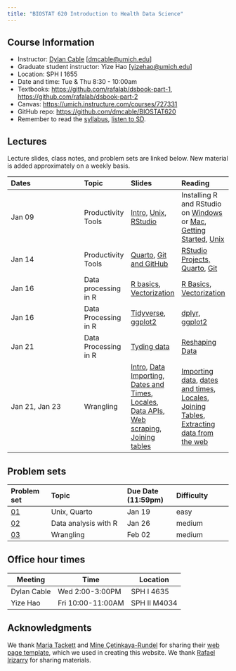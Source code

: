 ```yaml
---
title: "BIOSTAT 620 Introduction to Health Data Science"
---
```


## Course Information

* Instructor: [Dylan Cable](https://sph.umich.edu/faculty-profiles/cable-dylan.html) [[dmcable@umich.edu](mailto:dmcable@umich.edu)]
* Graduate student instructor:  Yize Hao [[yizehao@umich.edu](mailto:yizehao@umich.edu)]
* Location: SPH I 1655
* Date and time: Tue & Thu 8:30 - 10:00am
* Textbooks: <https://github.com/rafalab/dsbook-part-1>, <https://github.com/rafalab/dsbook-part-2>
* Canvas: <https://umich.instructure.com/courses/727331>
* GitHub repo: <https://github.com/dmcable/BIOSTAT620>
* Remember to read the [syllabus](syllabus.qmd), [listen to SD](https://www.youtube.com/embed/aL_fP5axQV4).

## Lectures 

Lecture slides, class notes, and problem sets are linked below. New material is added approximately on a weekly basis.

| Dates   | Topic  |    Slides | Reading |
|:-------------------|:---------|:----------|:----------|
| Jan 09 | Productivity Tools| [Intro](slides/00-intro.qmd), [Unix](slides/productivity/01-unix.qmd), [RStudio](slides/productivity/02-rstudio.qmd)| Installing R and RStudio on [Windows](https://teacherscollege.screenstepslive.com/a/1108074-install-r-and-rstudio-for-windows) or [Mac](https://teacherscollege.screenstepslive.com/a/1135059-install-r-and-rstudio-for-mac), [Getting Started](http://rafalab.dfci.harvard.edu/dsbook-part-1/R/getting-started.html), [Unix](http://rafalab.dfci.harvard.edu/dsbook-part-1/productivity/unix.html)|
| Jan 14| Productivity Tools|  [Quarto](slides/productivity/03-quarto.qmd), [Git and GitHub](slides/productivity/04-git.qmd) | [RStudio Projects, Quarto](https://rafalab.dfci.harvard.edu/dsbook-part-1/productivity/reproducible-projects.html), [Git](http://rafalab.dfci.harvard.edu/dsbook-part-1/productivity/git.html) |
Jan 16 | Data processing in R | [R basics](slides/R/05-r-basics.qmd), [Vectorization](slides/R/06-vectorization.qmd) |  [R Basics](http://rafalab.dfci.harvard.edu/dsbook-part-1/R/R-basics.html), [Vectorization](http://rafalab.dfci.harvard.edu/dsbook-part-1/R/programming-basics.html#sec-vectorization) |
|Jan 16 | Data Processing in R | [Tidyverse](slides/R/07-tidyverse.qmd), [ggplot2](slides/R/08-ggplot2.qmd) | [dplyr](http://rafalab.dfci.harvard.edu/dsbook-part-1/R/tidyverse.html), [ggplot2](http://rafalab.dfci.harvard.edu/dsbook-part-1/dataviz/ggplot2.html) |
| Jan 21 | Data Processing in R | [Tyding data](slides/R/09-tidyr.qmd) | [Reshaping Data](http://rafalab.dfci.harvard.edu/dsbook-part-1/wrangling/reshaping-data.html)
| Jan 21, Jan 23 | Wrangling  | [Intro](slides/wrangling/10-intro-to-wrangling.qmd), [Data Importing](slides/wrangling/11-importing-files.qmd), [Dates and Times](slides/wrangling/12-dates-and-times.qmd), [Locales](slides/wrangling/13-locales.qmd), [Data APIs](slides/wrangling/14-data-apis.qmd), [Web scraping](slides/wrangling/15-web-scraping.qmd), [Joining tables](slides/wrangling/16-joining-tables.qmd) | [Importing data](https://rafalab.dfci.harvard.edu/dsbook-part-1/R/importing-data.html), [dates and times](http://rafalab.dfci.harvard.edu/dsbook-part-1/wrangling/dates-and-times.html), [Locales](https://rafalab.dfci.harvard.edu/dsbook-part-1/wrangling/locales.html), [Joining Tables](http://rafalab.dfci.harvard.edu/dsbook-part-1/wrangling/joining-tables.html), [Extracting data from the web](https://rafalab.dfci.harvard.edu/dsbook-part-1/wrangling/web-scraping.html)|
<!--Oct 07, Oct 09 | Data visualization  | [Data Viz Principles](slides/dataviz/17-dataviz-principles.qmd), [Distributions](slides/dataviz/18-distributions.qmd), [Dataviz in practice](slides/dataviz/19-dataviz-in-practice.qmd)| [Distributions](http://rafalab.dfci.harvard.edu/dsbook-part-1/dataviz/distributions.html), [Dataviz Principles](http://rafalab.dfci.harvard.edu/dsbook-part-1/dataviz/dataviz-principles.html) |
| Oct 16 | Midterm 1 | | Covers material from Sep 04-Oct 11|
| Oct 21 | Probability   | [Intro](slides/prob/20-intro-to-prob.qmd), [Foundations for Inference](slides/prob/21-inference-foundations.qmd)| [Monte Carlo](http://rafalab.dfci.harvard.edu/dsbook-part-2/prob/continuous-probability.html#monte-carlo), [Random Variables & CLT](http://rafalab.dfci.harvard.edu/dsbook-part-2/prob/random-variables-sampling-models-clt.html)|
| Oct 23 | Inference | [Intro](slides/inference/22-intro-inference.qmd), [Parameter and estimates](slides/inference/23-parameters-estimates.qmd), [Confidence Intervals](slides/inference/24-confidence-intervals.qmd) | [Parameters & Estimates](http://rafalab.dfci.harvard.edu/dsbook-part-2/inference/parameters-estimates.html), [Confidence Intervals](http://rafalab.dfci.harvard.edu/dsbook-part-2/inference/confidence-intervals.html) |
| Oct 28, Oct 30 | Statistical Models | [Models](slides/inference/25-models.qmd), [Bayes](slides/inference/26-bayes.qmd), [Hierarchical Models](slides/inference/27-hierarchical-models.qmd) | [Data-driven Models](http://rafalab.dfci.harvard.edu/dsbook-part-2/inference/models.html),  [Bayesian Statistics](http://rafalab.dfci.harvard.edu/dsbook-part-2/inference/bayes.html), [Hierarchical Models](http://rafalab.dfci.harvard.edu/dsbook-part-2/inference/hierarchical-models.html) |
| Nov 04, Nov 06 |  Linear models  | [Intro](slides/linear-models/28-intro-to-linear-models.qmd), [Regression](slides/linear-models/29-regression.qmd) |  [Regression](http://rafalab.dfci.harvard.edu/dsbook-part-2/linear-models/regression.html), [Multivariate Regression](http://rafalab.dfci.harvard.edu/dsbook-part-2/linear-models/multivariate-regression.html) |
| Nov 13, Nov 18 |  Linear models  | [Multivariate regression](slides/linear-models/30-multivariate-regression.qmd), [Treatment effect models](slides/linear-models/31-treatment-effect-models.qmd) |  [Measurement Error Models](http://rafalab.dfci.harvard.edu/dsbook-part-2/linear-models/measurement-error-models.html), [Treatment Effect Models](http://rafalab.dfci.harvard.edu/dsbook-part-2/linear-models/treatment-effect-models.html), [Association Tests](http://rafalab.dfci.harvard.edu/dsbook-part-2/linear-models/association-tests.html), [Association Not Causation](http://rafalab.dfci.harvard.edu/dsbook-part-2/linear-models/association-not-causation.html) |
|  Nov 20 | High dimensional data| [Intro to Linear Algebra](slides/highdim/32-linear-algebra-intro.qmd), [Matrices in R](slides/highdim/33-matrices-in-R.qmd) | [Matrices in R](https://rafalab.dfci.harvard.edu/dsbook-part-2/highdim/matrices-in-R.html), [Applied Linear Algebra](https://rafalab.dfci.harvard.edu/dsbook-part-2/highdim/linear-algebra.html), |
| Nov 25 | Midterm 2 | | Midterm 2: cover material from Sep 04-Nov 22|
| Dec 02 | High dimensional data | [Distance](slides/highdim/34-distance.qmd), [Dimension reduction](slides/highdim/35-dimension-reduction.qmd) |[Dimension Reduction](https://rafalab.dfci.harvard.edu/dsbook-part-2/highdim/dimension-reduction.html) |
| Dec 04 | Machine Learning | [Intro](slides/ml/36-intro-ml.qmd), [Metrics](slides/ml/37-evaluation-metrics.qmd), [Conditionals](slides/ml/38-conditionals.qmd), [Smoothing](slides/ml/39-smoothing.qmd)|[Notation and terminology](https://rafalab.dfci.harvard.edu/dsbook-part-2/ml/notation-and-terminology.html), [Evaluation Metrics](https://rafalab.dfci.harvard.edu/dsbook-part-2/ml/evaluation-metrics.html), [conditional probabilities](https://rafalab.dfci.harvard.edu/dsbook-part-2/ml/conditionals.html), [smoothing](https://rafalab.dfci.harvard.edu/dsbook-part-2/ml/smoothing.html) |
|  Dec 09, Dec 11 | Machine Learning | [kNN](slides/ml/40-knn.qmd), [Resampling methods](slides/ml/41-resampling-methods.qmd), [caret package](slides/ml/42-caret.qmd), [Algorithms](slides/ml/43-algorithms.qmd), [ML in practice](slides/ml/44-ml-in-practice.qmd)|[Resampling methods](https://rafalab.dfci.harvard.edu/dsbook-part-2/ml/resampling-methods.html), [ML algorithms](https://rafalab.dfci.harvard.edu/dsbook-part-2/ml/algorithms.html), [ML in practice](https://rafalab.dfci.harvard.edu/dsbook-part-2/ml/ml-in-practice.html) |
| Dec 16, Dec 18 | Other topics  | [Association is not causation](slides/other-topics/45-association-not-causation.qmd), [Shiny](slides/other-topics/46-shiny.qmd), [Shiny example code](https://github.com/datasciencelabs/2024/tree/main/shiny)| [Association is not causation](https://rafalab.dfci.harvard.edu/dsbook-part-2/linear-models/association-not-causation.html) |
-->

## Problem sets

| Problem set| Topic | Due Date (11:59pm) |  Difficulty |
|:-------|:--------------|:---------|:----------|
[01](psets/pset-01-unix-quarto.html)   |  Unix, Quarto|Jan 19   | easy | 
[02](psets/pset-02-R-data-analysis.html) |  Data analysis with R | Jan 26  |medium | 
[03](psets/pset-03-wrangling.qmd)          | Wrangling | Feb 02   |medium 
<!--| [01](psets/pset-01-unix-quarto.qmd)   |  Unix, Quarto|Sep 11   | easy | 
| [02](psets/pset-02-r-data-analysis.qmd) |  R | Sep 19   |easy | 
| [03](psets/pset-03-tidyverse.qmd)          |  Tidyverse | Sep 27   |medium | 
| [04](psets/pset-04-wrangling.qmd)          | Wrangling | Oct 4   | medium | 
| [05](psets/pset-05-dataviz.qmd) |  Covid 19 data visualization | Oct 11   |medium | 
| [06](psets/pset-06-prob.qmd)          | Probability | Oct 25   | easy | 
| [07](psets/pset-07-election.qmd)          | Predict the election |Nov 04   |  hard | 
| [08](psets/pset-08-linear-models.qmd)          | Excess mortality after Hurricane María |Nov 15   |  medium | 
| [09](psets/pset-09-matrices.qmd)          | Matrices | Nov 22   | easy | 
| [10](psets/pset-10-ml.qmd)          | Digit reading | Dec 16   | hard | 
|Final Project| Your choice | Dec 20   | hard  |-->

## Office hour times

| Meeting | Time  | Location                 |
|---------|----------|------------------------|
| Dylan Cable  | Wed      2:00-3:00PM   |  SPH I 4635   |
| Yize Hao | Fri 10:00-11:00AM     | SPH II M4034      |
<!--| Nikhil Vytla   | Wed      2:00-3:00PM     | Kresge 201         |
| Yuan Wang | Fri    1:00-2:00PM     | [Zoom](https://harvard.zoom.us/j/98901120095?pwd=CrhPTA0Nco2rY6ggzYIfq6kQmP4VZn.1) |-->

## Acknowledgments

We thank [Maria Tackett](https://github.com/matackett) and [Mine Çetinkaya-Rundel](https://github.com/mine-cetinkaya-rundel) for sharing their [web page template](https://github.com/rstudio-conf-2022/teach-ds-course-website/tree/main), which we used in creating this website. We thank [Rafael Irizarry](https://github.com/rafalab) for sharing materials.

